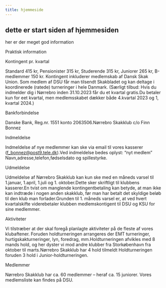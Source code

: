 ```yaml
---
title: hjemmeside
---
```


## dette er start siden af hjemmesiden

her er der meget god information

Praktisk information

<HSeparator></HSeparator>

Kontingent pr. kvartal

Standard 415 kr, Pensionister 315 kr, Studerende 315 kr, Juniorer 265 kr, B-medlemmer 150 kr. Kontingent inkluderer medlemskab af Dansk Skak Union. Som medlem af DSU får man tilsendt Skakbladet og kan deltage i koordinerede (ratede) turneringer i hele Danmark. (Særligt tilbud: Hvis du indmelder dig i Nørrebro inden 31.10.2023 får du et kvartal gratis.Du betaler kun for eet kvartal, men medlemsskabet dækker både 4.kvartal 2023 og 1, kvartal 2024.)

Bankforbindelse

Danske Bank, Reg.nr. 1551 konto 2063506.Nørrebro Skakklub c/o Finn Bonnez

Indmeldelse

Indmeldelse af nye medlemmer kan ske via email til vores kasserer (f_bonnez@post9.tele.dk).Ved indmeldelse bedes oplyst: “nyt medlem” Navn,adresse,telefon,fødselsdato og spillestyrke.

Udmeldelse

Udmeldelse af Nørrebro Skakklub kan kun ske med en måneds varsel til 1.januar, 1.april, 1.juli og 1. oktober.Dette sker skriftligt til klubbens kasserer.En tvist om manglende kontingentbetaling kan betyde, at man ikke kan indtræde i nogen anden skakklub, før man har betalt det skyldige beløb til den klub man forlader.Grunden til 1. måneds varsel er, at ved hvert kvartalskifte viderebetaler klubben medlemskontigent til DSU og KSU for sine medlemmer.

Aktiviteter

Vi tilstræber at der skal foregå planlagte aktiviteter på de fleste af vores klubaftener. Foruden holdturneringen arrangeres der EMT turneringer, hurtigskakturneringer, lyn, foredrag, mm.Holdturneringen afvikles med 8 mands hold, og her dyster vi mod andre klubber fra Storkøbenhavn fra oktober til marts.Nørrebro Skakklub har 4 hold tilmeldt Holdturneringen foruden 3 hold i Junior-holdturneringen.

Medlemmer

Nørrebro Skakklub har ca. 60 medlemmer – heraf ca. 15 juniorer.
Vores medlemsliste kan findes på DSU.
